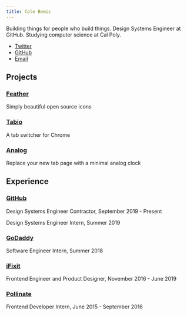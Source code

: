 ```yaml
---
title: Cole Bemis
---
```


Building things for people who build things. Design Systems Engineer at GitHub. Studying computer science at Cal Poly.

- [Twitter](https://twitter.com/colebemis)
- [GitHub](https://github.com/colebemis)
- [Email](mailto:cole@colebemis.com)

## Projects

### [Feather](https://feathericons.com)

Simply beautiful open source icons

### [Tabio](https://usetabio.com)

A tab switcher for Chrome

### [Analog](https://github.com/colebemis/analog)

Replace your new tab page with a minimal analog clock

## Experience

### [GitHub](https://github.com)

Design Systems Engineer Contractor, September 2019 - Present

Design Systems Engineer Intern, Summer 2019

### [GoDaddy](https://godaddy.com)

Software Engineer Intern, Summer 2018

### [iFixit](https://ifixit.com)

Frontend Engineer and Product Designer, November 2016 - June 2019

### [Pollinate](https://pollinate.com)

Frontend Developer Intern, June 2015 - September 2016
